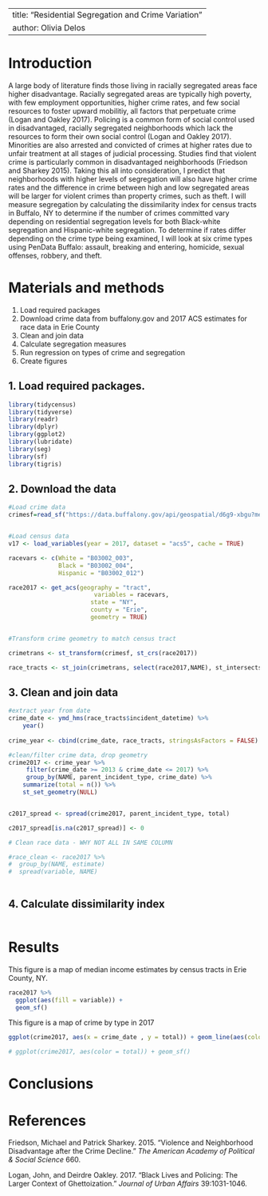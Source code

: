 
---
title: "Residential Segregation and Crime Variation"
author: Olivia Delos
---

# Introduction
A large body of literature finds those living in racially segregated areas face higher disadvantage. Racially segregated areas are typically high poverty, with few employment opportunities, higher crime rates, and few social resources to foster upward mobilitiy, all factors that perpetuate crime (Logan and Oakley 2017). Policing is a common form of social control used in disadvantaged, racially segregated neighborhoods which lack the resources to form their own social control (Logan and Oakley 2017). Minorities are also arrested and convicted of crimes at higher rates due to unfair treatment at all stages of judicial processing. Studies find that violent crime is particularly common in disadvantaged neighborhoods (Friedson and Sharkey 2015). Taking this all into consideration, I predict that neighborhoods with higher levels of segregation will also have higher crime rates and the difference in crime between high and low segregated areas will be larger for violent crimes than property crimes, such as theft. I will measure segregation by calculating the dissimilarity index for census tracts in Buffalo, NY to determine if the number of crimes committed vary depending on residential segregation levels for both Black-white segregation and Hispanic-white segregation. To determine if rates differ depending on the crime type being examined, I will look at six crime types using PenData Buffalo: assault, breaking and entering, homicide, sexual offenses, robbery, and theft.


# Materials and methods

1. Load required packages
2. Download crime data from buffalony.gov and 2017 ACS estimates for race data in Erie County
3. Clean and join data
4. Calculate segregation measures
4. Run regression on types of crime and segregation
5. Create figures

## 1. Load required packages.
```r
library(tidycensus)
library(tidyverse)
library(readr)
library(dplyr)
library(ggplot2)
library(lubridate)
library(seg)
library(sf)
library(tigris)
```

## 2. Download the data

```r
#Load crime data
crimesf=read_sf("https://data.buffalony.gov/api/geospatial/d6g9-xbgu?method=export&format=GeoJSON")


#Load census data
v17 <- load_variables(year = 2017, dataset = "acs5", cache = TRUE)

racevars <- c(White = "B03002_003",
              Black = "B03002_004",
              Hispanic = "B03002_012")

race2017 <- get_acs(geography = "tract",
                        variables = racevars,
                       state = "NY",
                       county = "Erie",
                       geometry = TRUE)


#Transform crime geometry to match census tract

crimetrans <- st_transform(crimesf, st_crs(race2017))

race_tracts <- st_join(crimetrans, select(race2017,NAME), st_intersects)

```

## 3. Clean and join data
```r
#extract year from date
crime_date <- ymd_hms(race_tracts$incident_datetime) %>%
    year()
  
crime_year <- cbind(crime_date, race_tracts, stringsAsFactors = FALSE)

#clean/filter crime data, drop geometry
crime2017 <- crime_year %>%
     filter(crime_date >= 2013 & crime_date <= 2017) %>%
     group_by(NAME, parent_incident_type, crime_date) %>%
    summarize(total = n()) %>%
    st_set_geometry(NULL)


c2017_spread <- spread(crime2017, parent_incident_type, total)

c2017_spread[is.na(c2017_spread)] <- 0

# Clean race data - WHY NOT ALL IN SAME COLUMN

#race_clean <- race2017 %>%
#  group_by(NAME, estimate)
#  spread(variable, NAME)
  

```

## 4. Calculate dissimilarity index
```r
```


# Results

This figure is a map of median income estimates by census tracts in Erie County, NY. 

```r
race2017 %>% 
  ggplot(aes(fill = variable)) +
  geom_sf()

```

This figure is a map of crime by type in 2017

```r

ggplot(crime2017, aes(x = crime_date , y = total)) + geom_line(aes(color = parent_incident_type))

```
```r
# ggplot(crime2017, aes(color = total)) + geom_sf()
```
# Conclusions



# References

Friedson, Michael and Patrick Sharkey. 2015. "Violence and Neighborhood Disadvantage after the Crime Decline." *The American Academy of Political & Social Science* 660. 

Logan, John, and Deirdre Oakley. 2017. “Black Lives and Policing: The Larger Context of
Ghettoization.” *Journal of Urban Affairs* 39:1031-1046.